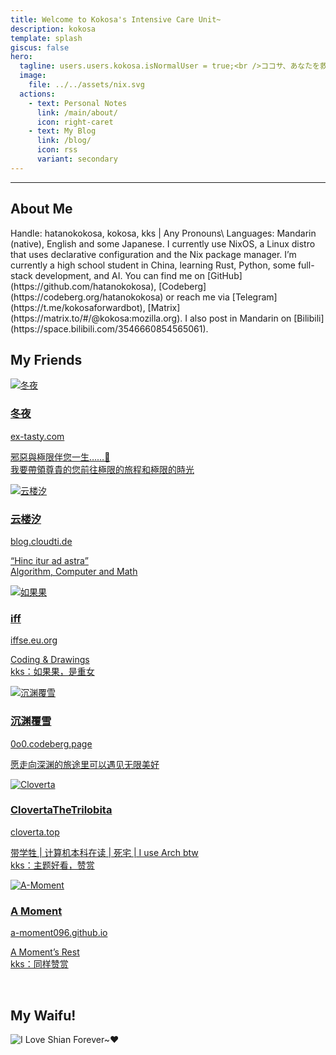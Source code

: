```yaml
---
title: Welcome to Kokosa's Intensive Care Unit~
description: kokosa
template: splash
giscus: false
hero:
  tagline: users.users.kokosa.isNormalUser = true;<br />ココサ、あなたを救♥助します……です?
  image:
    file: ../../assets/nix.svg
  actions:
    - text: Personal Notes
      link: /main/about/
      icon: right-caret
    - text: My Blog
      link: /blog/
      icon: rss
      variant: secondary
---
```



---

## About Me

<CardGrid stagger>

  <Card title="Bio" icon="seti:bazel">
      Handle: hatanokokosa, kokosa, kks  |  Any Pronouns\
      Languages: Mandarin (native), English and some Japanese.
  </Card>

  <Card title="What I'm Using" icon="nix">
      I currently use NixOS, a Linux distro that uses declarative configuration and the Nix package manager.
  </Card>

  <Card title="What I'm Doing" icon="vercel">
      I’m currently a high school student in China, learning Rust, Python, some full-stack development, and AI.
  </Card>

  <Card title="Contact Me" icon="comment-alt">
    You can find me on [GitHub](https://github.com/hatanokokosa), [Codeberg](https://codeberg.org/hatanokokosa) 
    or reach me via [Telegram](https://t.me/kokosaforwardbot), [Matrix](https://matrix.to/#/@kokosa:mozilla.org). 
    I also post in Mandarin on [Bilibili](https://space.bilibili.com/3546660854565061).
  </Card>

</CardGrid>

<br />

## My Friends

<CardGrid stagger>

  <a href="https://ex-tasty.com/" class="friend-card" target="_blank" rel="noopener noreferrer">
    <div class="friend-avatar-container">
      <img src="/friends/chisato.webp" alt="冬夜" class="friend-avatar" />
    </div>
    <div class="friend-info">
      <h3>冬夜</h3>
      <div class="friend-url">ex-tasty.com</div>
      <p>邪惡與極限伴您一生……🥰<br />我要帶領尊貴的您前往極限的旅程和極限的時光</p>
    </div>
  </a>

  <a href="https://blog.cloudti.de/" class="friend-card" target="_blank" rel="noopener noreferrer">
    <div class="friend-avatar-container">
      <img src="/friends/xi.webp" alt="云楼汐" class="friend-avatar" />
    </div>
    <div class="friend-info">
      <h3>云楼汐</h3>
      <div class="friend-url">blog.cloudti.de</div>
      <p>“Hinc itur ad astra”<br />Algorithm, Computer and Math</p>
    </div>
  </a>

  <a href="https://iffse.eu.org/" class="friend-card" target="_blank" rel="noopener noreferrer">
    <div class="friend-avatar-container">
      <img src="/friends/iff.webp" alt="如果果" class="friend-avatar" />
    </div>
    <div class="friend-info">
      <h3>iff</h3>
      <div class="friend-url">iffse.eu.org</div>
      <p>Coding & Drawings<br />kks：如果果，是重女</p>
    </div>
  </a>

  <a href="https://0o0.codeberg.page/" class="friend-card" target="_blank" rel="noopener noreferrer">
    <div class="friend-avatar-container">
      <img src="/friends/chen.webp" alt="沉渊覆雪" class="friend-avatar" />
    </div>
    <div class="friend-info">
      <h3>沉渊覆雪</h3>
      <div class="friend-url">0o0.codeberg.page</div>
      <p>愿走向深渊的旅途里可以遇见无限美好</p>
    </div>
  </a>

  <a href="https://cloverta.top/" class="friend-card" target="_blank" rel="noopener noreferrer">
    <div class="friend-avatar-container">
      <img src="/friends/clover.webp" alt="Cloverta" class="friend-avatar" />
    </div>
    <div class="friend-info">
      <h3>ClovertaTheTrilobita</h3>
      <div class="friend-url">cloverta.top</div>
      <p>带学牲 | 计算机本科在读 | 死宅 | I use Arch btw<br />kks：主题好看，赞赏</p>
    </div>
  </a>

  <a href="https://a-moment096.github.io/" class="friend-card" target="_blank" rel="noopener noreferrer">
    <div class="friend-avatar-container">
      <img src="/friends/am.webp" alt="A-Moment" class="friend-avatar" />
    </div>
    <div class="friend-info">
      <h3>A Moment</h3>
      <div class="friend-url">a-moment096.github.io</div>
      <p>A Moment’s Rest<br />kks：同样赞赏</p>
    </div>
  </a>

</CardGrid>

<br />

## My Waifu!

![I Love Shian Forever~♥ ](/images/shian.webp)
